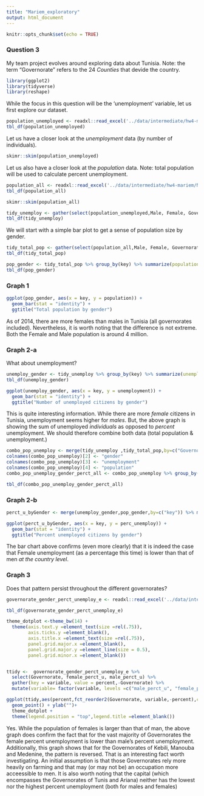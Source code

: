 ```yaml
---
title: "Mariem_exploratory"
output: html_document
---
```


```r
knitr::opts_chunk$set(echo = TRUE)
```

### Question 3

My team project evolves around exploring data about Tunisia. 
Note: the term "Governorate" refers to the 24 *Counties* that devide the country.
```r
library(ggplot2)
library(tidyverse)
library(reshape)
```

While the focus in this question will be the 'unemployment' variable, let us first explore our dataset.

```r
population_unemployed <- readxl::read_excel('../data/intermediate/hw4-mariem/Number of unemployed people from the population aged 15 years and over in 2014.xlsx')
tbl_df(population_unemployed)
```

Let us have a closer look at the *unemployment* data (by number of individuals).
```r
skimr::skim(population_unemployed)
```

Let us also have a closer look at the *population* data.
Note: total population will be used to calculate percent unemployment.

```r
population_all <- readxl::read_excel('../data/intermediate/hw4-mariem/Number of population aged 15 years and over in 2014.xlsx')
tbl_df(population_all)
```

```r
skimr::skim(population_all)
```

```r
tidy_unemploy <- gather(select(population_unemployed,Male, Female, Governorate ), key, value, -Governorate)
tbl_df(tidy_unemploy)
```

We will start with a simple bar plot to get a sense of population size by gender.
```r
tidy_total_pop <- gather(select(population_all,Male, Female, Governorate ), key, value, -Governorate)
tbl_df(tidy_total_pop)
```

```r
pop_gender <- tidy_total_pop %>% group_by(key) %>% summarize(population = sum(value))
tbl_df(pop_gender)
```

### Graph 1

```r
ggplot(pop_gender, aes(x = key, y = population)) +
  geom_bar(stat = "identity") +
  ggtitle("Total population by gender")
```

As of 2014, there are more females than males in Tunisia (all governorates included). Nevertheless, it is worth noting that the difference is not extreme. Both the Female and Male population is around 4 million.

### Graph 2-a

What about unemployment?

```r
unemploy_gender <- tidy_unemploy %>% group_by(key) %>% summarize(unemployment = sum(value))
tbl_df(unemploy_gender)
```

```r
ggplot(unemploy_gender, aes(x = key, y = unemployment)) +
  geom_bar(stat = "identity") +
  ggtitle("Number of unemployed citizens by gender")
```

This is quite interesting information. While there are more *female* citizens in Tunisia, unemployment seems higher for *males*. But, the above graph is showing the sum of unemployed *individuals* as opposed to *percent* unemployment. We should therefore combine both data (total population & unemployment.)

```r
combo_pop_unemploy <- merge(tidy_unemploy ,tidy_total_pop,by=c("Governorate","key"))
colnames(combo_pop_unemploy)[2] <- "gender"
colnames(combo_pop_unemploy)[3] <- "unemployment"
colnames(combo_pop_unemploy)[4] <- "population"
combo_pop_unemploy_gender_perct_all <- combo_pop_unemploy %>% group_by(gender) %>% mutate(perc_unemploy = 100 * ((unemployment) / (population)))

tbl_df(combo_pop_unemploy_gender_perct_all)
```

### Graph 2-b

```r
perct_u_byGender <- merge(unemploy_gender,pop_gender,by=c("key")) %>% mutate(perc_unemploy = 100 * ((unemployment) / (population))) %>% select(key, perc_unemploy)

ggplot(perct_u_byGender, aes(x = key, y = perc_unemploy)) +
  geom_bar(stat = "identity") +
  ggtitle("Percent unemployed citizens by gender")
```

The bar chart above confirms (even more clearly) that it is indeed the case that Female unemployment (as a percentage this time) is lower than that of men *at the country level*.

### Graph 3

Does that pattern persist throughout the different governorates?

```r
governorate_gender_perct_unemploy_e <- readxl::read_excel('../data/intermediate/hw4-mariem/governorate_gender_perct_unemploy.xlsx')
```

```r
tbl_df(governorate_gender_perct_unemploy_e)
```

```r
theme_dotplot <-theme_bw(14) +
  theme(axis.text.y =element_text(size =rel(.75)),
        axis.ticks.y =element_blank(),
        axis.title.x =element_text(size =rel(.75)),
        panel.grid.major.x =element_blank(),
        panel.grid.major.y =element_line(size = 0.5),
        panel.grid.minor.x =element_blank())


ttidy <-  governorate_gender_perct_unemploy_e %>%
  select(Governorate, female_perct_u, male_perct_u) %>%
  gather(key = variable, value = percent,-Governorate) %>%
  mutate(variable= factor(variable, levels =c("male_perct_u", "female_perct_u")))

ggplot(ttidy,aes(percent,fct_reorder2(Governorate, variable,-percent),color = variable))+
  geom_point() + ylab("")+
  theme_dotplot +
  theme(legend.position = "top",legend.title =element_blank())
```

Yes.
While the population of females is larger than that of man, the above graph does confirm the fact that for the vast majority of Governorates the female percent unemployment is lower than male's percent unemployment. Additionally, this graph shows that for the Governorates of Kebili, Manouba and Medenine, the pattern is reversed. That is an interesting fact worth investigating. An initial assumption is that those Governorates rely more heavily on farming and that may (or may not be) an occupation more acceessible to men. 
It is also worth noting that the capital (which encompasses the Governorates of Tunis and Ariana) neither has the lowest nor the highest percent unemployment (both for males and females)

